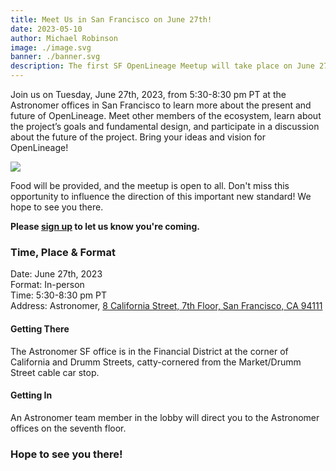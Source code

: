 ```yaml
---
title: Meet Us in San Francisco on June 27th!
date: 2023-05-10
author: Michael Robinson
image: ./image.svg
banner: ./banner.svg
description: The first SF OpenLineage Meetup will take place on June 27th.
---
```


Join us on Tuesday, June 27th, 2023, from 5:30-8:30 pm PT at the Astronomer offices 
in San Francisco to learn more about the present and future of OpenLineage. Meet 
other members of the ecosystem, learn about the project’s goals and fundamental 
design, and participate in a discussion about the future of the project. Bring 
your ideas and vision for OpenLineage!

![](./banner.svg#banner)

<!--truncate-->

Food will be provided, and the meetup is open to all. Don't miss this opportunity 
to influence the direction of this important new standard! We hope to see you 
there. 

**Please [sign up](https://www.meetup.com/meetup-group-bnfqymxe/events/293448130/)
to let us know you're coming.**

### Time, Place & Format

Date: June 27th, 2023  
Format: In-person  
Time: 5:30-8:30 pm PT  
Address: Astronomer, [8 California Street, 7th Floor, San Francisco, CA 94111](https://goo.gl/maps/7UxfePDNPkneyc8v5?coh=178571&entry=tt)

#### Getting There
The Astronomer SF office is in the Financial District at the corner of California
and Drumm Streets, catty-cornered from the Market/Drumm Street cable car stop.

#### Getting In 
An Astronomer team member in the lobby will direct you to the Astronomer offices 
on the seventh floor.

### Hope to see you there!